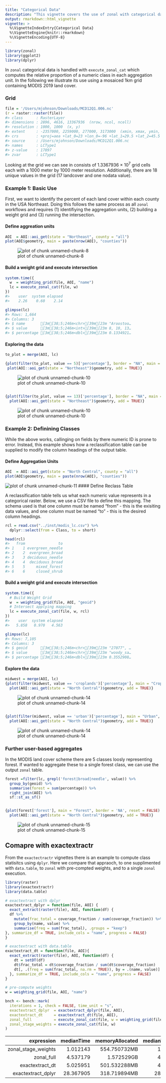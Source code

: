 ```yaml
---
title: "Categorical Data"
description: "This vignette covers the use of zonal with categorical data"
output: rmarkdown::html_vignette
vignette: >
  %\VignetteIndexEntry{Categorical Data}
  %\VignetteEngine{knitr::rmarkdown}
  %\VignetteEncoding{UTF-8}
---
```






```r
library(zonal)
library(ggplot2)
library(dplyr)
```

In `zonal` categorical data is handled with `execute_zonal_cat` which computes the relative proportion of a numeric class in each aggregation unit. In the following we illustrate its use using a mosaiced 1km grid containing MODIS 2019 land cover.

### Grid

```r
file = '/Users/mjohnson/Downloads/MCD12Q1.006.nc'
(r = raster::raster(file))
#> class      : RasterLayer 
#> dimensions : 2896, 4616, 13367936  (nrow, ncol, ncell)
#> resolution : 1000, 1000  (x, y)
#> extent     : -2357000, 2259000, 277000, 3173000  (xmin, xmax, ymin, ymax)
#> crs        : +proj=aea +lat_0=23 +lon_0=-96 +lat_1=29.5 +lat_2=45.5 +x_0=0 +y_0=0 +ellps=clrk66 +units=m +no_defs 
#> source     : /Users/mjohnson/Downloads/MCD12Q1.006.nc 
#> names      : LCType1 
#> z-value    : 17897 
#> zvar       : LCType1
```

Looking at the grid we can see in consists of 1.3367936 &times; 10<sup>7</sup> grid cells each with a 1000 meter by 1000 meter resolution. Additionally, there are 18 unique values in the grid (17 landcover and one nodata value).

### Example 1: Basic Use

First, we want to identify the percent of each land cover within each county in the USA Northeast. Doing this follows the same process as all `zonal` workflows and requires (1) identifiying the aggregation units, (2) building a weight grid and (3) running the intersection.

#### Define aggreation units


```r
AOI  = AOI::aoi_get(state = "Northeast", county = "all")
plot(AOI$geometry, main = paste(nrow(AOI), "counties"))
```

![plot of chunk unnamed-chunk-8](figure/unnamed-chunk-8-1.png)

#### Build a weight grid and execute intersection


```r
system.time({
  w  = weighting_grid(file, AOI, "name")
  lc = execute_zonal_cat(file, w)
})
#>    user  system elapsed 
#>    2.26    0.60    2.14

glimpse(lc)
#> Rows: 1,664
#> Columns: 3
#> $ name       [3m[38;5;246m<chr>[39m[23m "Aroostoo…
#> $ value      [3m[38;5;246m<int>[39m[23m 8, 10, 13…
#> $ percentage [3m[38;5;246m<dbl>[39m[23m 0.1334921…
```
#### Exploring the data


```r
to_plot = merge(AOI, lc)

{plot(filter(to_plot, value == 5)['percentage'], border = "NA", main = "Mixed Forest", reset = FALSE)
 plot(AOI::aoi_get(state = "Northeast")$geometry, add = TRUE)}
```

![plot of chunk unnamed-chunk-10](figure/unnamed-chunk-10-1.png)

```r

{plot(filter(to_plot, value == 13)['percentage'], border = "NA", main = "Urban", reset = FALSE)
  plot(AOI::aoi_get(state = "Northeast")$geometry, add = TRUE)}
```

![plot of chunk unnamed-chunk-10](figure/unnamed-chunk-10-2.png)

### Example 2: Definining Classes 

While the above works, callinging on fields by there numeric ID is prone to error. Instead, this example shows how a reclassification table can be supplied to modify the column headings of the output table.

#### Define Aggregation Units


```r
AOI  = AOI::aoi_get(state = "North Central", county = "all")
plot(AOI$geometry, main = paste(nrow(AOI), "counties"))
```

![plot of chunk unnamed-chunk-11](figure/unnamed-chunk-11-1.png)
#### Define Reclass Table

A reclassification table tells us what each numeric value represents in a categorical raster. Below, we use a CSV file to define this mapping. The schema used is that one column must be named "from" - this is the exisiting data values, and one column must be named "to" - this is the desired column headings.


```r
rcl = read.csv("../inst/modis_lc.csv") %>% 
  dplyr::select(from = Class, to = short)

head(rcl)
#>   from               to
#> 1    1 evergreen_needle
#> 2    2  evergreen_broad
#> 3    3 deciduous_needle
#> 4    4  deciduous_broad
#> 5    5     mixed_forest
#> 6    6     closed_shrub
```

#### Build a weight grid and execute intersection


```r
system.time({
  # Build Weight Grid
  w  = weighting_grid(file, AOI, "geoid")
  # Intersect applying mapping
  lc = execute_zonal_cat(file, w, rcl)
})
#>    user  system elapsed 
#>   5.858   0.970   4.563

glimpse(lc)
#> Rows: 7,105
#> Columns: 3
#> $ geoid      [3m[38;5;246m<chr>[39m[23m "27077", …
#> $ value      [3m[38;5;246m<chr>[39m[23m "woody_sa…
#> $ percentage [3m[38;5;246m<dbl>[39m[23m 0.3552908…
```

#### Explore the data


```r
midwest = merge(AOI, lc)
{plot(filter(midwest, value == 'croplands')['percentage'], main = "Croplands", border = 'NA', reset = FALSE)
  plot(AOI::aoi_get(state = "North Central")$geometry, add = TRUE)}
```

![plot of chunk unnamed-chunk-14](figure/unnamed-chunk-14-1.png)

```r

{plot(filter(midwest, value == 'urban')['percentage'], main = "Urban", border = 'NA', reset = FALSE)
  plot(AOI::aoi_get(state = "North Central")$geometry, add = TRUE)}
```

![plot of chunk unnamed-chunk-14](figure/unnamed-chunk-14-2.png)

### Further user-based aggregates

In the MODIS land cover scheme there are 5 classes loosly representing forest. If wanted to aggregate these to a single forest class, we can use the output `zonal` table.


```r
forest =filter(lc, grepl('forest|broad|needle', value)) %>% 
  group_by(geoid) %>% 
  summarise(forest = sum(percentage)) %>% 
  right_join(AOI) %>% 
  sf::st_as_sf()


{plot(forest['forest'], main = "Forest", border = 'NA', reset = FALSE)
  plot(AOI::aoi_get(state = "North Central")$geometry, add = TRUE)}
```

![plot of chunk unnamed-chunk-15](figure/unnamed-chunk-15-1.png)


## Comapre with exactextractr

From the `exactectractr` vignettes there is an example to compute class statisitcs using `dplyr`. Here we compare that appraoch, to one supplimented with `data.table`, to `zonal` with pre-compted weights, and to a single `zonal` execution.


```r
library(raster)
library(exactextractr)
library(data.table)

# exactextract with dplyr
exactextract_dplyr = function(file, AOI) {
  exact_extract(raster(file), AOI, function(df) {
  df %>%
    mutate(frac_total = coverage_fraction / sum(coverage_fraction)) %>%
    group_by(name, value) %>%
    summarise(freq = sum(frac_total), .groups = "keep")
}, summarize_df = TRUE, include_cols = "name", progress = FALSE)
}

# exactextract with data.table
exactextract_dt = function(file, AOI){
  exact_extract(raster(file), AOI, function(df) {
    dt = setDT(df)
    dt$frac_total = dt$coverage_fraction / sum(dt$coverage_fraction)
    dt[, .(freq = sum(frac_total, na.rm = TRUE)), by = .(name, value)]
  }, summarize_df = TRUE, include_cols = "name", progress = FALSE)
}

# pre-compute weights 
w = weighting_grid(file, AOI, "name")

bnch <- bench::mark(
  iterations = 1, check = FALSE, time_unit = "s",
  exactextract_dplyr  = exactextract_dplyr(file, AOI),
  exactextract_dt     = exactextract_dt(file, AOI),
  zonal_full          = execute_zonal_cat(file, w = weighting_grid(file, AOI, "name")),
  zonal_stage_weights = execute_zonal_cat(file, w)
)
```


<table class="table table-condensed">
 <thead>
  <tr>
   <th style="text-align:right;"> expression </th>
   <th style="text-align:right;"> medianTime </th>
   <th style="text-align:right;"> memoryAllocated </th>
   <th style="text-align:right;"> medianTime_rel </th>
   <th style="text-align:right;"> memoryAllocated_rel </th>
  </tr>
 </thead>
<tbody>
  <tr>
   <td style="text-align:right;"> zonal_stage_weights </td>
   <td style="text-align:right;"> 1.012143 </td>
   <td style="text-align:right;"> 554.750732MB </td>
   <td style="text-align:right;"> 1.000000 </td>
   <td style="text-align:right;"> 1.740559 </td>
  </tr>
  <tr>
   <td style="text-align:right;"> zonal_full </td>
   <td style="text-align:right;"> 4.537179 </td>
   <td style="text-align:right;"> 1.572529GB </td>
   <td style="text-align:right;"> 4.482746 </td>
   <td style="text-align:right;"> 5.052303 </td>
  </tr>
  <tr>
   <td style="text-align:right;"> exactextract_dt </td>
   <td style="text-align:right;"> 5.025951 </td>
   <td style="text-align:right;"> 501.532288MB </td>
   <td style="text-align:right;"> 4.965654 </td>
   <td style="text-align:right;"> 1.573583 </td>
  </tr>
  <tr>
   <td style="text-align:right;"> exactextract_dplyr </td>
   <td style="text-align:right;"> 28.367905 </td>
   <td style="text-align:right;"> 318.719894MB </td>
   <td style="text-align:right;"> 28.027568 </td>
   <td style="text-align:right;"> 1.000000 </td>
  </tr>
</tbody>
</table>
